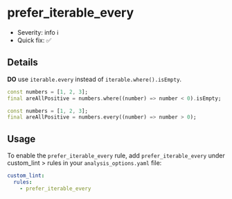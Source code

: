 # prefer_iterable_every

- Severity: info ℹ️
- Quick fix: ✅

## Details

**DO** use `iterable.every` instead of `iterable.where().isEmpty`.

```dart title="Bad"
const numbers = [1, 2, 3];
final areAllPositive = numbers.where((number) => number < 0).isEmpty;
```

```dart title="Good"
const numbers = [1, 2, 3];
final areAllPositive = numbers.every((number) => number > 0);
```

## Usage

To enable the `prefer_iterable_every` rule, add `prefer_iterable_every` under custom_lint > rules in your `analysis_options.yaml` file:

```yaml
custom_lint:
  rules:
    - prefer_iterable_every
```

